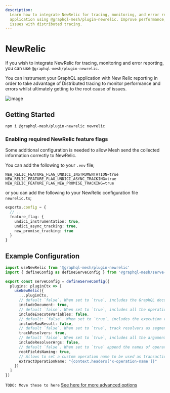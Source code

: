 ```yaml
---
description:
  Learn how to integrate NewRelic for tracing, monitoring, and error reporting in your GraphQL
  application using @graphql-mesh/plugin-newrelic. Improve performance, track resolvers, and debug
  issues with distributed tracing.
---
```


# NewRelic

If you wish to integrate NewRelic for tracing, monitoring and error reporting, you can use
`@graphql-mesh/plugin-newrelic`.

You can instrument your GraphQL application with New Relic reporting in order to take advantage of
Distributed tracing to monitor performance and errors whilst ultimately getting to the root cause of
issues.

![image](https://user-images.githubusercontent.com/20847995/188124061-f824e446-634c-485c-9021-392ee52c3594.png)

## Getting Started

```sh npm2yarn
npm i @graphql-mesh/plugin-newrelic newrelic
```

### Enabling required NewRelic feature flags

Some additional configuration is needed to allow Mesh send the collected information correctly to
NewRelic.

You can add the following to your `.env` file;

```shell filename=".env"
NEW_RELIC_FEATURE_FLAG_UNDICI_INSTRUMENTATION=true
NEW_RELIC_FEATURE_FLAG_UNDICI_ASYNC_TRACKING=true
NEW_RELIC_FEATURE_FLAG_NEW_PROMISE_TRACKING=true
```

or you can add the following to your NewRelic configuration file `newrelic.ts`;

```ts filename="newrelic.ts"
exports.config = {
  // ...
  feature_flag: {
    undici_instrumentation: true,
    undici_async_tracking: true,
    new_promise_tracking: true
  }
}
```

## Example Configuration

```ts filename="mesh.config.ts"
import useNewRelic from '@graphql-mesh/plugin-newrelic'
import { defineConfig as defineServeConfig } from '@graphql-mesh/serve-cli'

export const serveConfig = defineServeConfig({
  plugins: pluginCtx => [
    useNewRelic({
      ...pluginCtx,
      // default `false`. When set to `true`, includes the GraphQL document defining the operations and fragments
      includeDocument: true,
      // default `false`. When set to `true`, includes all the operation variables with their values
      includeExecuteVariables: false,
      // default: `false`. When set to `true`, includes the execution result
      includeRawResult: false,
      // default `false`. When set to `true`, track resolvers as segments to monitor their performance
      trackResolvers: true,
      // default `false`. When set to `true`, includes all the arguments passed to resolvers with their values
      includeResolverArgs: false,
      // default `false`. When set to `true` append the names of operation root fields to the transaction name
      rootFieldsNaming: true,
      // Allows to set a custom operation name to be used as transaction name and attribute
      extractOperationName: "{context.headers['x-operation-name']}"
    })
  ]
})
```

`TODO: Move these to here`
[See here for more advanced options](https://github.com/n1ru4l/envelop/blob/main/packages/plugins/newrelic/README.md#agent-configuration)

